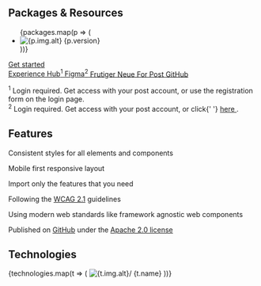 
<Meta of={IntroductionStories} />

<div className="mt-56 text-center">
  <h2 className="h3">Packages &amp; Resources</h2>
  <ul className="mt-32 tile-wrapper" role="list">
    {packages.map(p => (
      <li key={p.name}>
        <ti-le title={p.name} href={p.link.github.href} ariaLabel={p.link.github.ariaLabel}>
          <img src={p.img.src} alt={p.img.alt} />
          <span>{p.version}</span>
        </ti-le>
      </li>
    ))}
  </ul>
  <div className="mt-16 mb-16 d-flex gap-8 flex-wrap justify-content-center">
    <div className="mt-32 mb-16 w-full">
      <a
        className="btn btn-primary btn-lg"
        href="/?path=/docs/dfc70c3b-4726-406b-8a41-af5738c89d05--docs"
      >
        Get started
      </a>
    </div>
    <a
      href="https://www.experience-hub.ch/document/2803"
      rel="noopener"
      className="btn btn-secondary"
    >
      <span>
        Experience Hub<sup>1</sup>
      </span>
    </a>
    <a
      href="https://www.figma.com/files/1052961410179009444/project/45002065/Web"
      rel="noopener"
      className="btn btn-secondary"
    >
      <span>
        Figma<sup>2</sup>
      </span>
    </a>
    <a
      href="https://fonts.post.ch/frutigerneueforpost/#/"
      rel="noopener"
      className="btn btn-secondary"
    >
      <span>Frutiger Neue For Post</span>
    </a>
    <a
      href="https://github.com/swisspost/design-system"
      rel="noopener"
      className="btn btn-secondary"
    >
      <span>GitHub</span>
    </a>
  </div>
  <p className="mb-0 fs-tiny lh-tiny">
    <sup>1</sup> Login required. Get access with your post account, or use the registration form on
    the login page.
    <br />
    <sup>2</sup> Login required. Get access with your post account, or click{' '}
    <a href="mailto:ux@post.ch?subject=I need access to Figma&body=Hello%2C%20I%20need%20access%20to%20Figma%20%0A%E2%80%A2%20%20Project%20name%3A%20%0A%E2%80%A2%20Project%20Owner%20at%20the%20Post%20Office%20%28email%29%3A%20%0A%E2%80%A2%20Project%20Start%20Date%3A%20%0A%E2%80%A2%20Email%20address%20to%20be%20authorized%3A%20">
      here
    </a>
    .
  </p>
</div>

<div className="mt-56 py-56 light-section text-center">
  <h2 className="h3 mb-32">Features</h2>

  <div className="row g-0">
    <div className="col-md-4">
      <Feature icon="3194" title="Consistent">
        <p>Consistent styles for all elements and components</p>
      </Feature>
    </div>
    <div className="col-md-4">
      <Feature icon="2077" title="Responsive">
        <p>Mobile first responsive layout</p>
      </Feature>
    </div>
    <div className="col-md-4">
      <Feature icon="2097" title="Modular">
        <p>Import only the features that you need</p>
      </Feature>
    </div>
    <div className="col-md-4">
      <Feature icon="2136" title="Accessible">
        <p>Following the <a href="https://www.w3.org/TR/WCAG21/" rel="noopener">WCAG 2.1</a> guidelines</p>
      </Feature>
    </div>
    <div className="col-md-4">
      <Feature icon="2483" title="Modern">
        <p>Using modern web standards like framework agnostic web components</p>
      </Feature>
    </div>
    <div className="col-md-4">
      <Feature icon="2444" title="Open Source">
        <p>Published on <a href="https://github.com/swisspost/design-system" rel="noopener">GitHub</a> under the <a href="https://github.com/swisspost/design-system/blob/main/LICENSE" rel="noopener">Apache 2.0 license</a></p>
      </Feature>
    </div>
  </div>
</div>

<div className="mt-56 text-center">
  <h2 className="h3 mb-32">Technologies</h2>

  <div className="tile-wrapper">
    {technologies.map(t => (
      <ti-le href={t.href} key={t.name}>
        <img src={t.img.src} alt={t.img.alt}/>
        <span>{t.name}</span>
      </ti-le>
    ))}
  </div>
</div>
